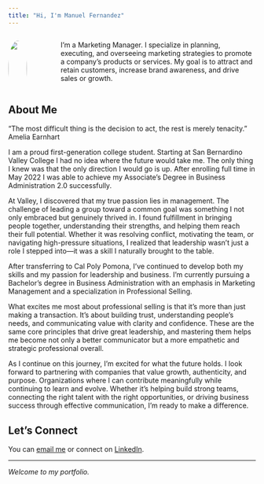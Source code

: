 ---
title: "Hi, I'm Manuel Fernandez"
---


::: {.columns}
::: {.column width="30%"}
![](images/headshot2.jpg){width=100% style="border-radius: 50%;"}
:::
::: {.column width="70%" style="padding-left: 3rem;"}
I'm a Marketing Manager. I specialize in planning, executing, and overseeing marketing strategies to promote a company’s products or services. My goal is to attract and retain customers, increase brand awareness, and drive sales or growth.
:::
:::

## About Me

"The most difficult thing is the decision to act, the rest is merely tenacity." Amelia Earnhart

I am a proud first-generation college student. Starting at San Bernardino Valley College I had no idea where the future would take me. The only thing I knew was that the only direction I would go is up. After enrolling full time in May 2022 I was able to achieve my Associate's Degree in Business Administration 2.0 successfully. 

At Valley, I discovered that my true passion lies in management. The challenge of leading a group toward a common goal was something I not only embraced but genuinely thrived in. I found fulfillment in bringing people together, understanding their strengths, and helping them reach their full potential. Whether it was resolving conflict, motivating the team, or navigating high-pressure situations, I realized that leadership wasn’t just a role I stepped into—it was a skill I naturally brought to the table.

After transferring to Cal Poly Pomona, I’ve continued to develop both my skills and my passion for leadership and business. I’m currently pursuing a Bachelor’s degree in Business Administration with an emphasis in Marketing Management and a specialization in Professional Selling.

What excites me most about professional selling is that it’s more than just making a transaction. It’s about building trust, understanding people’s needs, and communicating value with clarity and confidence. These are the same core principles that drive great leadership, and mastering them helps me become not only a better communicator but a more empathetic and strategic professional overall.

As I continue on this journey, I’m excited for what the future holds. I look forward to partnering with companies that value growth, authenticity, and purpose. Organizations where I can contribute meaningfully while continuing to learn and evolve. Whether it’s helping build strong teams, connecting the right talent with the right opportunities, or driving business success through effective communication, I’m ready to make a difference.


## Let's Connect

You can [email me](mailto:msfernandez1@cpp.edu) or connect on [LinkedIn](https://www.linkedin.com/in/manuel-fernandez-5015a31a9/).

---

*Welcome to my portfolio.*